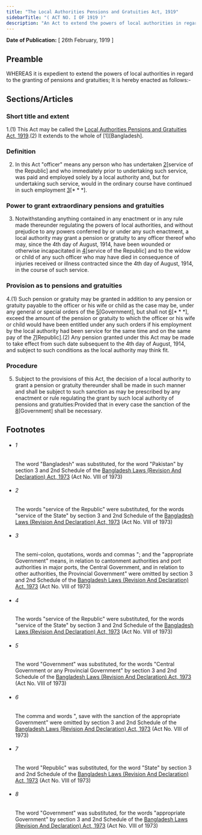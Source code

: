 ```yaml
---
title: "The Local Authorities Pensions and Gratuities Act, 1919"
sidebarTitle: "( ACT NO. I OF 1919 )"
description: "An Act to extend the powers of local authorities in regard to the granting of pensions and gratuities."
---
```


**Date of Publication:** [ 26th February, 1919 ]

## Preamble

WHEREAS it is expedient to extend the powers of local authorities in regard to the granting of pensions and gratuities; It is hereby enacted as follows:-

## Sections/Articles

### Short title and extent

1.(1) This Act may be called the [Local Authorities Pensions and Gratuities Act, 1919](/act-112.html "Local Authorities Pensions and Gratuities Act, 1919").(2) It extends to the whole of [1][Bangladesh].

### Definition

2. In this Act "officer" means any person who has undertaken [2](1)[service of the Republic] and who immediately prior to undertaking such service, was paid and employed solely by a local authority and, but for undertaking such service, would in the ordinary course have continued in such employment [3](2)[\* \* \*].

### Power to grant extraordinary pensions and gratuities

3. Notwithstanding anything contained in any enactment or in any rule made thereunder regulating the powers of local authorities, and without prejudice to any powers conferred by or under any such enactment, a local authority may grant a pension or gratuity to any officer thereof who may, since the 4th day of August, 1914, have been wounded or otherwise incapacitated in [4](1)[service of the Republic] and to the widow or child of any such officer who may have died in consequence of injuries received or illness contracted since the 4th day of August, 1914, in the course of such service.

### Provision as to pensions and gratuities

4.(1) Such pension or gratuity may be granted in addition to any pension or gratuity payable to the officer or his wife or child as the case may be, under any general or special orders of the [5](1)[Government], but shall not [6](2)[\* \* \*], exceed the amount of the pension or gratuity to which the officer or his wife or child would have been entitled under any such orders if his employment by the local authority had been service for the same time and on the same pay of the [7](3)[Republic].(2) Any pension granted under this Act may be made to take effect from such date subsequent to the 4th day of August, 1914, and subject to such conditions as the local authority may think fit.

### Procedure

5. Subject to the provisions of this Act, the decision of a local authority to grant a pension or gratuity thereunder shall be made in such manner and shall be subject to such sanction as may be prescribed by any enactment or rule regulating the grant by such local authority of pensions and gratuities:Provided that in every case the sanction of the [8](1)[Government] shall be necessary.

## Footnotes

- ###### 1

  The word "Bangladesh" was substituted, for the word "Pakistan" by section 3 and 2nd Schedule of the [Bangladesh Laws (Revision And Declaration) Act, 1973](/act-430.html "Bangladesh Laws (Revision And Declaration) Act, 1973") (Act No. VIII of 1973)

- ###### 2

  The words "service of the Republic" were substituted, for the words "service of the State" by section 3 and 2nd Schedule of the [Bangladesh Laws (Revision And Declaration) Act, 1973](/act-430.html "Bangladesh Laws (Revision And Declaration) Act, 1973") (Act No. VIII of 1973)

- ###### 3

  The semi-colon, quotations, words and commas "; and the "appropriate Government" means, in relation to cantonment authorities and port authorities in major ports, the Central Government, and in relation to other authorities, the Provincial Government" were omitted by section 3 and 2nd Schedule of the [Bangladesh Laws (Revision And Declaration) Act, 1973](/act-430.html "Bangladesh Laws (Revision And Declaration) Act, 1973") (Act No. VIII of 1973)

- ###### 4

  The words "service of the Republic" were substituted, for the words "service of the State" by section 3 and 2nd Schedule of the [Bangladesh Laws (Revision And Declaration) Act, 1973](/act-430.html "Bangladesh Laws (Revision And Declaration) Act, 1973") (Act No. VIII of 1973)

- ###### 5

  The word "Government" was substituted, for the words "Central Government or any Provincial Government" by section 3 and 2nd Schedule of the [Bangladesh Laws (Revision And Declaration) Act, 1973](/act-430.html "Bangladesh Laws (Revision And Declaration) Act, 1973") (Act No. VIII of 1973)

- ###### 6

  The comma and words ", save with the sanction of the appropriate Government" were omitted by section 3 and 2nd Schedule of the [Bangladesh Laws (Revision And Declaration) Act, 1973](/act-430.html "Bangladesh Laws (Revision And Declaration) Act, 1973") (Act No. VIII of 1973)

- ###### 7

  The word "Republic" was substituted, for the word "State" by section 3 and 2nd Schedule of the [Bangladesh Laws (Revision And Declaration) Act, 1973](/act-430.html "Bangladesh Laws (Revision And Declaration) Act, 1973") (Act No. VIII of 1973)

- ###### 8

  The word "Government" was substituted, for the words "appropriate Government" by section 3 and 2nd Schedule of the [Bangladesh Laws (Revision And Declaration) Act, 1973](/act-430.html "Bangladesh Laws (Revision And Declaration) Act, 1973") (Act No. VIII of 1973)
